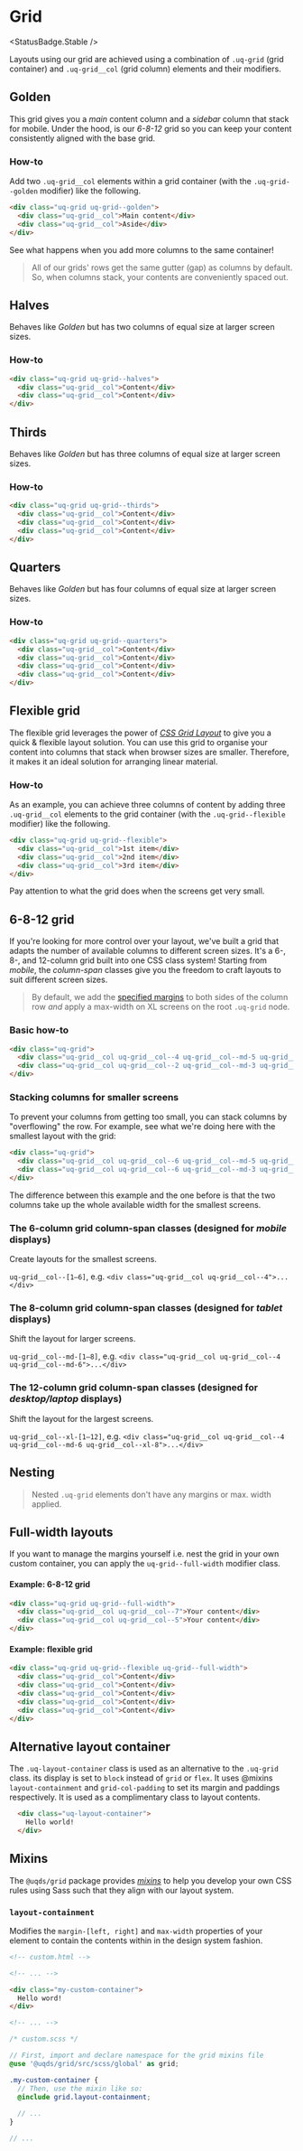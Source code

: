 
# Grid
<StatusBadge.Stable />

Layouts using our grid are achieved using a combination of `.uq-grid` (grid
container) and `.uq-grid__col` (grid column) elements and their modifiers.

## Golden

This grid gives you a *main* content column and a *sidebar* column that stack
for mobile. Under the hood, is our *6-8-12* grid so you can keep your content
consistently aligned with the base grid.

<Story height="160" id="layout-grid--golden" />

### How-to

Add two `.uq-grid__col` elements within a grid container (with the
`.uq-grid--golden` modifier) like the following.

```html
<div class="uq-grid uq-grid--golden">
  <div class="uq-grid__col">Main content</div>
  <div class="uq-grid__col">Aside</div>
</div>
```

See what happens when you add more columns to the same container!

> All of our grids' rows get the same gutter (gap) as columns by default. So,
> when columns stack, your contents are conveniently spaced out.

## Halves

Behaves like *Golden* but has two columns of equal size at larger screen sizes.

<Story height={85} id="layout-grid--halves" />

### How-to

```html
<div class="uq-grid uq-grid--halves">
  <div class="uq-grid__col">Content</div>
  <div class="uq-grid__col">Content</div>
</div>
```

## Thirds

Behaves like *Golden* but has three columns of equal size at larger screen
sizes.

<Story height={85} id="layout-grid--thirds" />

### How-to

```html
<div class="uq-grid uq-grid--thirds">
  <div class="uq-grid__col">Content</div>
  <div class="uq-grid__col">Content</div>
  <div class="uq-grid__col">Content</div>
</div>
```

## Quarters

Behaves like *Golden* but has four columns of equal size at larger screen sizes.

<Story height={85} id="layout-grid--quarters" />

### How-to

```html
<div class="uq-grid uq-grid--quarters">
  <div class="uq-grid__col">Content</div>
  <div class="uq-grid__col">Content</div>
  <div class="uq-grid__col">Content</div>
  <div class="uq-grid__col">Content</div>
</div>
```

## Flexible grid

The flexible grid leverages the power of [*CSS Grid Layout*](https://developer.mozilla.org/en-US/docs/Web/CSS/CSS_Grid_Layout)
to give you a quick & flexible layout solution. You can use this grid to
organise your content into columns that stack when browser sizes are smaller.
Therefore, it makes it an ideal solution for arranging linear material.

<Story height={175} id="layout-grid--flexible-1" />

### How-to

As an example, you can achieve three columns of content by adding three
`.uq-grid__col` elements to the grid container (with the `.uq-grid--flexible`
modifier) like the following.

```html
<div class="uq-grid uq-grid--flexible">
  <div class="uq-grid__col">1st item</div>
  <div class="uq-grid__col">2nd item</div>
  <div class="uq-grid__col">3rd item</div>
</div>
```

<Story height={85} id="layout-grid--flexible-2" />

Pay attention to what the grid does when the screens get very small.

## 6-8-12 grid

If you're looking for more control over your layout, we've built a grid that
adapts the number of available columns to different screen sizes. It's a 6-, 8-,
and 12-column grid built into one CSS class system! Starting from _mobile_, the
_column-span_ classes give you the freedom to craft layouts to suit different
screen sizes.

> By default, we add the [specified margins](?path=/docs/layout-layout--base-layout-grid-visualised#specifications-per-breakpoint)
> to both sides of the column row *and* apply a max-width on XL screens on the
> root `.uq-grid` node.

### Basic how-to

```html
<div class="uq-grid">
  <div class="uq-grid__col uq-grid__col--4 uq-grid__col--md-5 uq-grid__col--xl-8">Content</div>
  <div class="uq-grid__col uq-grid__col--2 uq-grid__col--md-3 uq-grid__col--xl-4">Content</div>
</div>
```

<Story height={200} id="layout-grid--twelve-eight-six-example-1" />

### Stacking columns for smaller screens

To prevent your columns from getting too small, you can stack columns by
"overflowing" the row. For example, see what we're doing here with the smallest
layout with the grid:

```html
<div class="uq-grid">
  <div class="uq-grid__col uq-grid__col--6 uq-grid__col--md-5 uq-grid__col--xl-8">Content</div>
  <div class="uq-grid__col uq-grid__col--6 uq-grid__col--md-3 uq-grid__col--xl-4">Content</div>
</div>
```

The difference between this example and the one before is that the two columns
take up the whole available width for the smallest screens.

<Story height={200} id="layout-grid--twelve-eight-six-example-2" />

### The 6-column grid column-span classes (designed for _mobile_ displays)

Create layouts for the smallest screens.

`uq-grid__col--[1—6]`, e.g. `<div class="uq-grid__col uq-grid__col--4">...</div>`

<Story height={265} id="layout-grid--twelve-eight-six-mobile" />

### The 8-column grid column-span classes (designed for _tablet_ displays)

Shift the layout for larger screens.

`uq-grid__col--md-[1—8]`, e.g. `<div class="uq-grid__col uq-grid__col--4 uq-grid__col--md-6">...</div>` 

<Story height={305} id="layout-grid--twelve-eight-six-tablet" />

### The 12-column grid column-span classes (designed for _desktop/laptop_ displays)

Shift the layout for the largest screens.

`uq-grid__col--xl-[1—12]`, e.g. `<div class="uq-grid__col uq-grid__col--4 uq-grid__col--md-6 uq-grid__col--xl-8">...</div>`

<Story height={430} id="layout-grid--twelve-eight-six-desktop" />

## Nesting

> Nested `.uq-grid` elements don't have any margins or max. width applied.

<Story height={125} id="layout-grid--twelve-eight-six-nested" />

## Full-width layouts

If you want to manage the margins yourself i.e. nest the grid in your own custom
container, you can apply the `uq-grid--full-width` modifier class.

#### Example: 6-8-12 grid

```html
<div class="uq-grid uq-grid--full-width">
  <div class="uq-grid__col uq-grid__col--7">Your content</div>
  <div class="uq-grid__col uq-grid__col--5">Your content</div>
</div>
```

<Story height={85} id="layout-grid--twelve-eight-six-full-width" />

#### Example: flexible grid

```html
<div class="uq-grid uq-grid--flexible uq-grid--full-width">
  <div class="uq-grid__col">Content</div>
  <div class="uq-grid__col">Content</div>
  <div class="uq-grid__col">Content</div>
  <div class="uq-grid__col">Content</div>
  <div class="uq-grid__col">Content</div>
</div>
```

<Story height={120} id="layout-grid--flexible-full-width" />

## Alternative layout container

The `.uq-layout-container` class is used as an alternative to the `.uq-grid` class. its display is set to `block` instead of `grid` or `flex`. 
It uses @mixins `layout-containment` and `grid-col-padding` to set its margin and paddings respectively. It is used as a complimentary class to layout contents.

```html
  <div class="uq-layout-container">
    Hello world!
  </div>
```

<Story height={85} id="layout-grid--layout-container" />


## Mixins

The `@uqds/grid` package provides [*mixins*](https://sass-lang.com/documentation/at-rules/mixin)
to help you develop your own CSS rules using Sass such that they align with our
layout system.

### `layout-containment`

Modifies the `margin-[left, right]` and `max-width` properties of your element
to contain the contents within in the design system fashion.

<Story id="layout-grid--layout-containment" />

```html
<!-- custom.html -->

<!-- ... -->

<div class="my-custom-container">
  Hello word!
</div>

<!-- ... -->
```

```scss
/* custom.scss */

// First, import and declare namespace for the grid mixins file 
@use '@uqds/grid/src/scss/global' as grid;

.my-custom-container {
  // Then, use the mixin like so:
  @include grid.layout-containment;
  
  // ...
}

// ...
```
